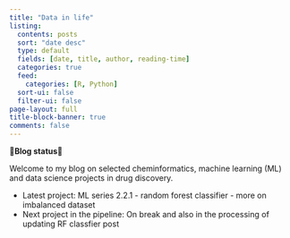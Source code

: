 ```yaml
---
title: "Data in life"
listing:
  contents: posts
  sort: "date desc"
  type: default
  fields: [date, title, author, reading-time]
  categories: true
  feed: 
    categories: [R, Python]
  sort-ui: false
  filter-ui: false
page-layout: full
title-block-banner: true
comments: false
---
```


**🌟Blog status🌟**

Welcome to my blog on selected cheminformatics, machine learning (ML) and data science projects in drug discovery.

* Latest project: ML series 2.2.1 - random forest classifier - more on imbalanced dataset
* Next project in the pipeline: On break and also in the processing of updating RF classfier post

<br>

<a rel="me" href="https://fosstodon.org/@jhylin"></a>